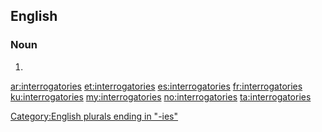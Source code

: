 ==English==

===Noun===
{{head|en|plural}}

# {{plural of|interrogatory|lang=en|nocat=1}}

[[Category:English plurals ending in "-ies"]]

[[ar:interrogatories]]
[[et:interrogatories]]
[[es:interrogatories]]
[[fr:interrogatories]]
[[ku:interrogatories]]
[[my:interrogatories]]
[[no:interrogatories]]
[[ta:interrogatories]]